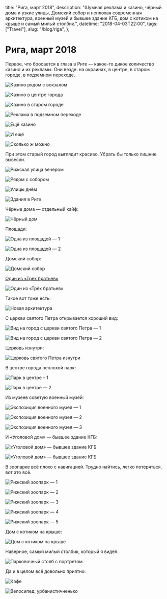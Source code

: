   title: "Рига, март 2018",
  description:
    "Шумная реклама и казино, чёрный дома и узкие улицы, Домский собор и неплохая современная архитектура, военный музей и бывшее здание КГБ, дом с котиком на крыше и самый милый столбик.",
  datetime: "2018-04-03T22:00",
  tags: ["Travel"],
  slug: "/blog/riga",
};

# Рига, март 2018

Первое, что бросается в глаза в Риге — какое-то дикое количество казино и их рекламы. Они везде: на окраинах, в центре, в старом городе, в подземном переходе.

![Казино рядом с вокзалом](/img/blog/riga/1.jpg)

![Казино в центре города](/img/blog/riga/2.jpg)

![Казино в старом городе](/img/blog/riga/3.jpg)

![Реклама в подземном переходе](/img/blog/riga/4.jpg)

![Ещё казино](/img/blog/riga/5.jpg)

![И ещё](/img/blog/riga/6.jpg)

![Сколько ж можно](/img/blog/riga/7.jpg)

При этом старый город выглядит красиво. Убрать бы только лишние вывески.

![Рижская улица вечером](/img/blog/riga/cover.jpg)

![Рядом с собором](/img/blog/riga/9.jpg)

![Улицы днём](/img/blog/riga/10.jpg)

![Здания в Риге](/img/blog/riga/11.jpg)

Чёрные дома — отдельный кайф:

![Чёрный дом](/img/blog/riga/12.jpg)

Площади:

![Одна из площадей — 1](/img/blog/riga/13.jpg)

![Одна из площадей — 2](/img/blog/riga/14.jpg)

Домский собор:

![Домский собор](/img/blog/riga/15.jpg)

[Один из «Трёх братьев»](<https://ru.wikipedia.org/wiki/Три_брата_(Рига)>)

![Один из «Трёх братьев»](/img/blog/riga/16.jpg)

Такое вот тоже есть:

![Новая архитектура](/img/blog/riga/17.jpg)

С церкви святого Петра открывается хороший вид:

![Вид на город с церкви святого Петра — 1](/img/blog/riga/18.jpg)

![Вид на город с церкви святого Петра — 2](/img/blog/riga/19.jpg)

Церковь изнутри:

![Церковь святого Петра изнутри](/img/blog/riga/20.jpg)

В центре города неплохой парк:

![Парк в центре – 1](/img/blog/riga/21.jpg)

![Парк в центре — 2](/img/blog/riga/22.jpg)

Из музеев советую военный музей:

![Экспозиция военного музея — 1](/img/blog/riga/23.jpg)

![Экспозиция военного музея — 2](/img/blog/riga/24.jpg)

![Экспозиция военного музея — 3](/img/blog/riga/25.jpg)

И «Уголовой дом» — бывшее здание КГБ:

![«Уголовой дом» — бывшее здание КГБ](/img/blog/riga/26.jpg)

![«Уголовой дом» — бывшее здание КГБ](/img/blog/riga/27.jpg)

В зоопарке всё плохо с навигацией. Трудно найтись, легко потеряться, вот это всё.

![Рижский зоопарк — 1](/img/blog/riga/28.jpg)

![Рижский зоопарк — 2](/img/blog/riga/29.jpg)

![Рижский зоопарк — 3](/img/blog/riga/30.jpg)

![Рижский зоопарк — 4](/img/blog/riga/31.jpg)

![Рижский зоопарк — 5](/img/blog/riga/32.jpg)

Дом с котиком на крыше:

![Дом с котиком на крыше](/img/blog/riga/33.jpg)

Наверное, самый милый столбик, который я видел:

![Парковочный столб с портретом](/img/blog/riga/34.jpg)

Да и в целом всё довольно приятно:

![Кафе](/img/blog/riga/35.jpg)

![Велосипед: урбанистичненько](/img/blog/riga/36.jpg)
